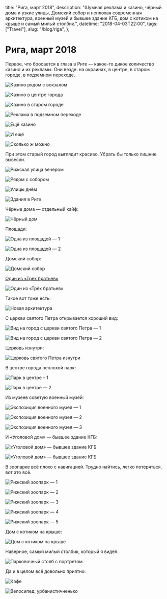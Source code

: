   title: "Рига, март 2018",
  description:
    "Шумная реклама и казино, чёрный дома и узкие улицы, Домский собор и неплохая современная архитектура, военный музей и бывшее здание КГБ, дом с котиком на крыше и самый милый столбик.",
  datetime: "2018-04-03T22:00",
  tags: ["Travel"],
  slug: "/blog/riga",
};

# Рига, март 2018

Первое, что бросается в глаза в Риге — какое-то дикое количество казино и их рекламы. Они везде: на окраинах, в центре, в старом городе, в подземном переходе.

![Казино рядом с вокзалом](/img/blog/riga/1.jpg)

![Казино в центре города](/img/blog/riga/2.jpg)

![Казино в старом городе](/img/blog/riga/3.jpg)

![Реклама в подземном переходе](/img/blog/riga/4.jpg)

![Ещё казино](/img/blog/riga/5.jpg)

![И ещё](/img/blog/riga/6.jpg)

![Сколько ж можно](/img/blog/riga/7.jpg)

При этом старый город выглядит красиво. Убрать бы только лишние вывески.

![Рижская улица вечером](/img/blog/riga/cover.jpg)

![Рядом с собором](/img/blog/riga/9.jpg)

![Улицы днём](/img/blog/riga/10.jpg)

![Здания в Риге](/img/blog/riga/11.jpg)

Чёрные дома — отдельный кайф:

![Чёрный дом](/img/blog/riga/12.jpg)

Площади:

![Одна из площадей — 1](/img/blog/riga/13.jpg)

![Одна из площадей — 2](/img/blog/riga/14.jpg)

Домский собор:

![Домский собор](/img/blog/riga/15.jpg)

[Один из «Трёх братьев»](<https://ru.wikipedia.org/wiki/Три_брата_(Рига)>)

![Один из «Трёх братьев»](/img/blog/riga/16.jpg)

Такое вот тоже есть:

![Новая архитектура](/img/blog/riga/17.jpg)

С церкви святого Петра открывается хороший вид:

![Вид на город с церкви святого Петра — 1](/img/blog/riga/18.jpg)

![Вид на город с церкви святого Петра — 2](/img/blog/riga/19.jpg)

Церковь изнутри:

![Церковь святого Петра изнутри](/img/blog/riga/20.jpg)

В центре города неплохой парк:

![Парк в центре – 1](/img/blog/riga/21.jpg)

![Парк в центре — 2](/img/blog/riga/22.jpg)

Из музеев советую военный музей:

![Экспозиция военного музея — 1](/img/blog/riga/23.jpg)

![Экспозиция военного музея — 2](/img/blog/riga/24.jpg)

![Экспозиция военного музея — 3](/img/blog/riga/25.jpg)

И «Уголовой дом» — бывшее здание КГБ:

![«Уголовой дом» — бывшее здание КГБ](/img/blog/riga/26.jpg)

![«Уголовой дом» — бывшее здание КГБ](/img/blog/riga/27.jpg)

В зоопарке всё плохо с навигацией. Трудно найтись, легко потеряться, вот это всё.

![Рижский зоопарк — 1](/img/blog/riga/28.jpg)

![Рижский зоопарк — 2](/img/blog/riga/29.jpg)

![Рижский зоопарк — 3](/img/blog/riga/30.jpg)

![Рижский зоопарк — 4](/img/blog/riga/31.jpg)

![Рижский зоопарк — 5](/img/blog/riga/32.jpg)

Дом с котиком на крыше:

![Дом с котиком на крыше](/img/blog/riga/33.jpg)

Наверное, самый милый столбик, который я видел:

![Парковочный столб с портретом](/img/blog/riga/34.jpg)

Да и в целом всё довольно приятно:

![Кафе](/img/blog/riga/35.jpg)

![Велосипед: урбанистичненько](/img/blog/riga/36.jpg)
